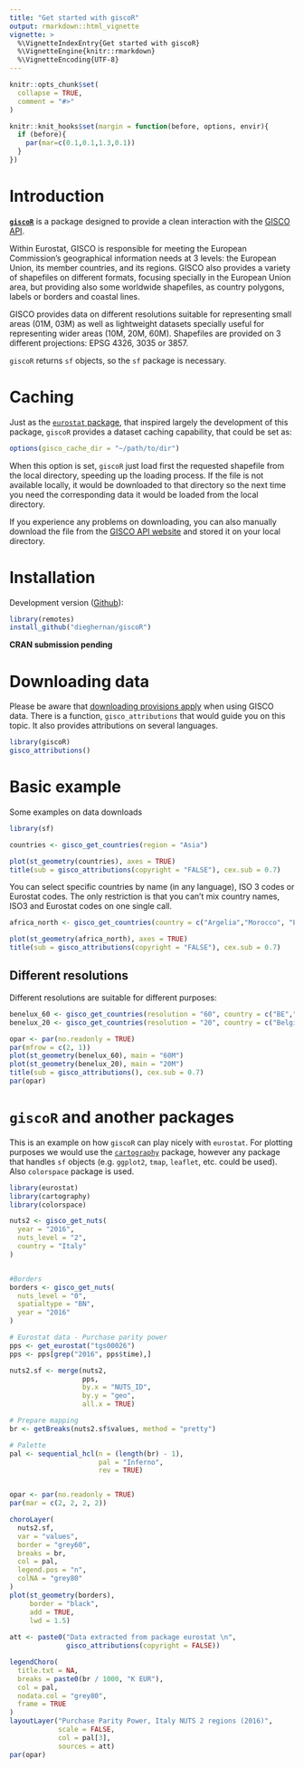 ```yaml
---
title: "Get started with giscoR"
output: rmarkdown::html_vignette
vignette: >
  %\VignetteIndexEntry{Get started with giscoR}
  %\VignetteEngine{knitr::rmarkdown}
  %\VignetteEncoding{UTF-8}
---
```


```r
knitr::opts_chunk$set(
  collapse = TRUE,
  comment = "#>"
)

knitr::knit_hooks$set(margin = function(before, options, envir){
  if (before){
    par(mar=c(0.1,0.1,1.3,0.1))
  } 
})
```


# Introduction

[**`giscoR`**](https://dieghernan.github.io/giscoR/) is a package designed to provide a clean interaction with the [GISCO API](https://gisco-services.ec.europa.eu/distribution/v2/). 

Within Eurostat, GISCO is responsible for meeting the European Commission's geographical information needs at 3 levels: the European Union, its member countries, and its regions. GISCO also provides a variety of shapefiles on different formats, focusing specially in the European Union area, but providing also some worldwide shapefiles, as country polygons, labels or borders and coastal lines.

GISCO provides data on different resolutions suitable for representing small areas (01M, 03M) as well as lightweight datasets specially useful for representing wider areas (10M, 20M, 60M). Shapefiles are provided on 3 different projections: EPSG 4326, 3035 or 3857. 

`giscoR` returns `sf` objects, so the `sf` package is necessary.

# Caching

Just as the [`eurostat` package](http://ropengov.github.io/eurostat/), that inspired largely the development of this package, `giscoR` provides a dataset caching capability, that could be set as:

```r
options(gisco_cache_dir = "~/path/to/dir")
```

When this option is set, `giscoR` just load first the requested shapefile from the local directory, speeding up the loading process. If the file is not available locally, it would be downloaded to that directory so the next time you need the corresponding data it would be loaded from the local directory. 

If you experience any problems on downloading, you can also manually download the file from the [GISCO API website](https://gisco-services.ec.europa.eu/distribution/v2/) and stored it on your local directory.


# Installation

Development version ([Github](https://github.com/dieghernan/giscoR/)):

```r
library(remotes)
install_github("dieghernan/giscoR")
```

**CRAN submission pending**


# Downloading data

Please be aware that [downloading provisions apply](https://ec.europa.eu/eurostat/web/gisco/geodata) when using GISCO data. There is a function, `gisco_attributions` that would guide you on this topic. It also provides attributions on several languages.

```r
library(giscoR)
gisco_attributions()

```

# Basic example

Some examples on data downloads

```r

library(sf)

countries <- gisco_get_countries(region = "Asia")

plot(st_geometry(countries), axes = TRUE)
title(sub = gisco_attributions(copyright = "FALSE"), cex.sub = 0.7)
```


You can select specific countries by name (in any language), ISO 3 codes or Eurostat codes. The only restriction is that you can't mix country names, ISO3 and Eurostat codes on one single call.


```r

africa_north <- gisco_get_countries(country = c("Argelia","Morocco", "Egipto","Tunisia","Libia"))

plot(st_geometry(africa_north), axes = TRUE)
title(sub = gisco_attributions(copyright = "FALSE"), cex.sub = 0.7)
```


## Different resolutions

Different resolutions are suitable for different purposes:

```r

benelux_60 <- gisco_get_countries(resolution = "60", country = c("BE","NL","LU"))
benelux_20 <- gisco_get_countries(resolution = "20", country = c("Belgique","Pays-Bas","Luxembourg"))

opar <- par(no.readonly = TRUE)
par(mfrow = c(2, 1))
plot(st_geometry(benelux_60), main = "60M")
plot(st_geometry(benelux_20), main = "20M")
title(sub = gisco_attributions(), cex.sub = 0.7)
par(opar)

```

# `giscoR` and another packages

This is an example on how `giscoR` can play nicely with `eurostat`. For plotting purposes we would use the [`cartography`](https://riatelab.github.io/cartography/docs/index.html) package, however any package that handles `sf` objects (e.g. `ggplot2`, `tmap`, `leaflet`, etc. could be used). Also `colorspace` package is used.

```r
library(eurostat)
library(cartography)
library(colorspace)

nuts2 <- gisco_get_nuts(
  year = "2016",
  nuts_level = "2",
  country = "Italy"
)


#Borders
borders <- gisco_get_nuts(
  nuts_level = "0",
  spatialtype = "BN",
  year = "2016"
)

# Eurostat data - Purchase parity power
pps <- get_eurostat("tgs00026")
pps <- pps[grep("2016", pps$time),]

nuts2.sf <- merge(nuts2,
                  pps,
                  by.x = "NUTS_ID",
                  by.y = "geo",
                  all.x = TRUE)

# Prepare mapping
br <- getBreaks(nuts2.sf$values, method = "pretty")

# Palette
pal <- sequential_hcl(n = (length(br) - 1),
                      pal = "Inferno",
                      rev = TRUE)


opar <- par(no.readonly = TRUE)
par(mar = c(2, 2, 2, 2))

choroLayer(
  nuts2.sf,
  var = "values",
  border = "grey60",
  breaks = br,
  col = pal,
  legend.pos = "n",
  colNA = "grey80"
)
plot(st_geometry(borders),
     border = "black",
     add = TRUE,
     lwd = 1.5)
     
att <- paste0("Data extracted from package eurostat \n",
              gisco_attributions(copyright = FALSE))

legendChoro(
  title.txt = NA,
  breaks = paste0(br / 1000, "K EUR"),
  col = pal,
  nodata.col = "grey80",
  frame = TRUE
)
layoutLayer("Purchase Parity Power, Italy NUTS 2 regions (2016)",
            scale = FALSE,
            col = pal[3],
            sources = att)
par(opar)

```
